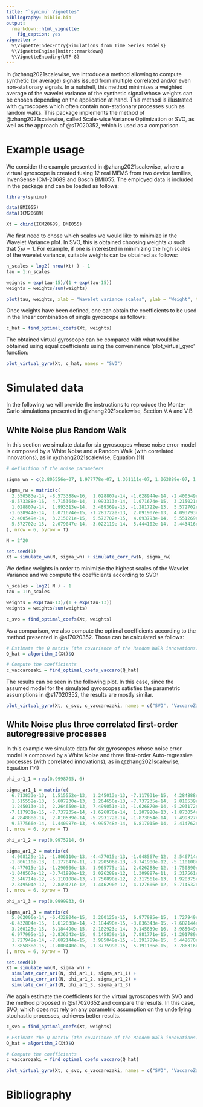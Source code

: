```yaml
---
title: "`synimu` Vignettes"
bibliography: biblio.bib
output: 
  rmarkdown::html_vignette:
    fig_caption: yes
vignette: >
  %\VignetteIndexEntry{Simulations from Time Series Models}
  %\VignetteEngine{knitr::rmarkdown}
  %\VignetteEncoding{UTF-8}
---
```


In @zhang2021scalewise, we introduce a method allowing to compute synthetic (or average) signals issued from multiple correlated and/or even non-stationary signals. In a nutshell, this method minimizes a weighted average of the wavelet variance of the synthetic signal whose weights can be chosen depending on the application at hand. This method is illustrated with gyroscopes which often contain non-stationary processes such as random walks. This package implements the method of @zhang2021scalewise, called Scale-wise Variance Optimization or SVO, as well as the approach of @s17020352, which is used as a comparison.


# Example usage

We consider the example presented in @zhang2021scalewise, where a virtual gyroscope is created fusing 12 real MEMS from two device families, InvenSense
ICM-20689 and Bosch BMI055. The employed data is included in the package and can be loaded as follows:

```r
library(synimu)

data(BMI055)
data(ICM20689)

Xt = cbind(ICM20689, BMI055)
```

We first need to chose which scales we would like to minimize in the Wavelet Variance plot. In SVO, this is obtained choosing weights $\omega$ such that $\sum{\omega} = 1$. For example, if one is interested in minimizing the high scales of the wavelet variance, suitable weights can be obtained as follows:

```r

n_scales = log2( nrow(Xt) ) - 1
tau = 1:n_scales

weights = exp(tau-15)/(1 + exp(tau-15))
weights = weights/sum(weights)

plot(tau, weights, xlab = "Wavelet variance scales", ylab = "Weight", type = "l")

```


Once weights have been defined, one can obtain the coefficients to be used in the linear combination of single gyroscope as follows:

```r
c_hat = find_optimal_coefs(Xt, weights)
```

The obtained virtual gyroscope can be compared with what would be obtained using equal coefficients using the conveninence 'plot_virtual_gyro' function:

```r
plot_virtual_gyro(Xt, c_hat, names = "SVO")
```


# Simulated data

In the following we will provide the instructions to reproduce the Monte-Carlo simulations presented in @zhang2021scalewise, Section V.A and V.B

## White Noise plus Random Walk

In this section we simulate data for six gyroscopes whose noise error model is composed by a White Noise and a Random Walk (with correlated innovations), as in @zhang2021scalewise, Equation (11)

```r
# definition of the noise parameters

sigma_wn = c(2.805556e-07, 1.977778e-07, 1.361111e-07, 1.063889e-07, 1.069444e-07, 2.538889e-07)

sigma_rw = matrix(c(
  2.550583e-14, -8.573388e-16,  1.028807e-14, -1.628944e-14, -2.400549e-14, -5.572702e-15,
 -8.573388e-16,  4.715364e-14,  1.993313e-14,  1.071674e-15,  3.215021e-15,  2.079047e-14,
  1.028807e-14,  1.993313e-14,  3.489369e-13, -1.281722e-13,  5.572702e-15, -3.022119e-14,
 -1.628944e-14,  1.071674e-15, -1.281722e-13,  2.091907e-13,  4.093793e-14,  5.444102e-14,
 -2.400549e-14,  3.215021e-15,  5.572702e-15,  4.093793e-14,  5.551269e-14,  2.443416e-14,
 -5.572702e-15,  2.079047e-14, -3.022119e-14,  5.444102e-14,  2.443416e-14,  2.501286e-13
), nrow = 6, byrow = T)

N = 2^20

set.seed(1)
Xt = simulate_wn(N, sigma_wn) + simulate_corr_rw(N, sigma_rw)
```

We define weights in order to minimizie the highest scales of the Wavelet Variance and we compute the coefficients according to SVO:

```r
n_scales = log2( N ) - 1
tau = 1:n_scales

weights = exp(tau-13)/(1 + exp(tau-13))
weights = weights/sum(weights)

c_svo = find_optimal_coefs(Xt, weights)
```

As a comparison, we also compute the optimal coefficients according to the method presented in @s17020352. Those can be calculated as follows:

```r
# Estimate the Q matrix (the covariance of the Random Walk innovations)
Q_hat = algorithm_2(Xt)$Q

# Compute the coefficients
c_vaccarozaki = find_optimal_coefs_vaccaro(Q_hat)
```

The results can be seen in the following plot. In this case, since the assumed model for the simulated gyroscopes satisfies the parametric assumptions in @s17020352, the results are mostly similar.

```r
plot_virtual_gyro(Xt, c_svo, c_vaccarozaki, names = c("SVO", "VaccaroZaki"))
```

## White Noise plus three correlated first-order autoregressive processes

In this example we simulate data for six gyroscopes whose noise error model is composed by a White Noise and three first-order Auto-regressive processes (with correlated innovations), as in @zhang2021scalewise, Equation (14)

```r
phi_ar1_1 = rep(0.9998705, 6)

sigma_ar1_1 = matrix(c(
  6.713833e-13,  1.515552e-13,  1.245013e-13, -7.117931e-15,  4.284888e-14,  9.577566e-14,
  1.515552e-13,  5.607230e-13,  2.264650e-13, -7.737235e-14,  2.810539e-14,  1.440987e-13,
  1.245013e-13,  2.264650e-13,  7.499051e-13, -1.626870e-14, -5.293172e-14, -9.995748e-14,
 -7.117931e-15, -7.737235e-14, -1.626870e-14,  1.207920e-13, -1.873054e-14,  6.817015e-14,
  4.284888e-14,  2.810539e-14, -5.293172e-14, -1.873054e-14,  7.499327e-13,  2.414762e-13,
  9.577566e-14,  1.440987e-13, -9.995748e-14,  6.817015e-14,  2.414762e-13,  6.461646e-13
), nrow = 6, byrow = T)

phi_ar1_2 = rep(0.9975214, 6)

sigma_ar1_2 = matrix(c(
  4.008129e-12, -1.806110e-13, -4.477015e-13, -1.048567e-12,  2.546714e-12, -2.349504e-12,
 -1.806110e-13,  1.177847e-11, -1.290506e-13, -3.741980e-12, -5.110108e-13,  2.849421e-12,
 -4.477015e-13, -1.290506e-13,  1.965775e-11,  2.026288e-12, -1.750890e-12,  1.446290e-12,
 -1.048567e-12, -3.741980e-12,  2.026288e-12,  1.309887e-11,  2.317561e-13,  4.127606e-12,
  2.546714e-12, -5.110108e-13, -1.750890e-12,  2.317561e-13,  1.928375e-11,  5.714532e-12,
 -2.349504e-12,  2.849421e-12,  1.446290e-12,  4.127606e-12,  5.714532e-12,  1.434466e-11
), nrow = 6, byrow = T)

phi_ar1_3 = rep(0.9999933, 6)

sigma_ar1_3 = matrix(c(
  5.062006e-14, -6.432804e-15,  3.260125e-15,  6.977995e-15,  1.727949e-14,  7.385838e-15,
 -6.432804e-15,  1.612038e-14, -3.184490e-15, -3.836343e-15, -7.682144e-15, -1.000440e-15,
  3.260125e-15, -3.184490e-15,  2.102923e-14,  9.145839e-16,  3.985049e-15, -1.377599e-15,
  6.977995e-15, -3.836343e-15,  9.145839e-16,  7.881771e-15, -1.291789e-15,  5.191186e-15,
  1.727949e-14, -7.682144e-15,  3.985049e-15, -1.291789e-15,  5.442670e-14,  3.786316e-15,
  7.385838e-15, -1.000440e-15, -1.377599e-15,  5.191186e-15,  3.786316e-15,  4.990004e-14
), nrow = 6, byrow = T)

set.seed(1)
Xt = simulate_wn(N, sigma_wn) + 
  simulate_corr_ar1(N, phi_ar1_1, sigma_ar1_1) +
  simulate_corr_ar1(N, phi_ar1_2, sigma_ar1_2) +
  simulate_corr_ar1(N, phi_ar1_3, sigma_ar1_3)
```

We again estimate the coefficients for the virtual gyroscopes with SVO and the method proposed in @s17020352 and compare the results. In this case, SVO, which does not rely on any parametric assumption on the underlying stochastic processes, achieves better results.

```r
c_svo = find_optimal_coefs(Xt, weights)

# Estimate the Q matrix (the covariance of the Random Walk innovations)
Q_hat = algorithm_2(Xt)$Q

# Compute the coefficients
c_vaccarozaki = find_optimal_coefs_vaccaro(Q_hat)

plot_virtual_gyro(Xt, c_svo, c_vaccarozaki, names = c("SVO", "VaccaroZaki"))
```

# Bibliography

